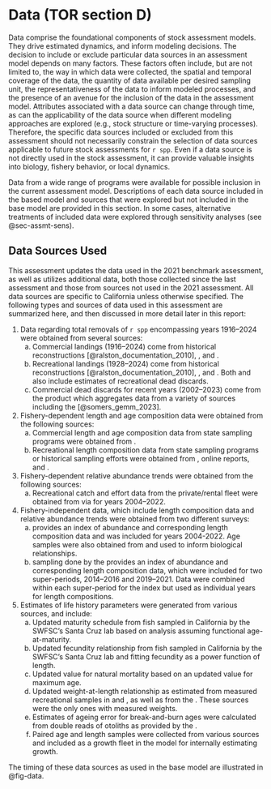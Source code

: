 # Data (TOR section D) {#sec-dat}

Data comprise the foundational components of stock assessment models. They drive estimated dynamics, and inform modeling decisions. The decision to include or exclude particular data sources in an assessment model depends on many factors. These factors often include, but are not limited to, the way in which data were collected, the spatial and temporal coverage of the data, the quantity of data available per desired sampling unit, the representativeness of the data to inform modeled processes, and the presence of an avenue for the inclusion of the data in the assessment model. Attributes associated with a data source can change through time, as can the applicability of the data source when different modeling approaches are explored (e.g., stock structure or time-varying processes). Therefore, the specific data sources included or excluded from this assessment should not necessarily constrain the selection of data sources applicable to future stock assessments for `r spp`. Even if a data source is not directly used in the stock assessment, it can provide valuable insights into biology, fishery behavior, or local dynamics.

Data from a wide range of programs were available for possible inclusion in the current assessment model. Descriptions of each data source included in the based model and sources that were explored but not included in the base model are provided in this section. In some cases, alternative treatments of included data were explored through sensitivity analyses (see @sec-assmt-sens).

## Data Sources Used

This assessment updates the data used in the 2021 benchmark assessment, as well as utilizes additional data, both those collected since the last assessment and those from sources not used in the 2021 assessment. All data sources are specific to California unless otherwise specified. The following types and sources of data used in this assessment are summarized here, and then discussed in more detail later in this report:

1.  Data regarding total removals of `r spp` encompassing years 1916--2024 were obtained from several sources:
    a.  Commercial landings (1916--2024) come from historical reconstructions [@ralston_documentation_2010], \gls{calcom}, and \gls{pacfin}.
    b.  Recreational landings (1928--2024) come from historical reconstructions [@ralston_documentation_2010], \gls{mrfss}, and \gls{recfin}. Both \gls{mrfss} and \gls{recfin} also include estimates of recreational dead discards.
    c.  Commercial dead discards for recent years (2002--2023) come from the \gls{gemm} product which aggregates data from a variety of sources including the \gls{wcgop} [@somers_gemm_2023].

2.  Fishery-dependent length and age composition data were obtained from the following sources:
    a.  Commercial length and age composition data from state sampling programs were obtained from \gls{pacfin}.
    b.  Recreational length composition data from state sampling programs or historical sampling efforts were obtained from \gls{cdfw}, online reports, and \gls{recfin}.

3.  Fishery-dependent relative abundance trends were obtained from the following sources:
    a.  Recreational catch and effort data from the private/rental fleet were obtained from \gls{crfs} via \gls{recfin} for years 2004--2022.

4.  Fishery-independent data, which include length composition data and relative abundance trends were obtained from two different surveys:
    a.  \Gls{s-ccfrp} provides an index of abundance and corresponding length composition data and was included for years 2004-2022. Age samples were also obtained from \gls{s-ccfrp} and used to inform biological relationships.
    b.  \Gls{rov} sampling done by the \gls{cdfw} provides an index of abundance and corresponding length composition data, which were included for two super-periods, 2014--2016 and 2019--2021. Data were combined within each super-period for the index but used as individual years for length compositions.
    
5.  Estimates of life history parameters were generated from various sources, and include:
    a.  Updated maturity schedule from fish sampled in California by the SWFSC's Santa Cruz lab based on analysis assuming functional age-at-maturity.
    b.  Updated fecundity relationship from fish sampled in California by the SWFSC's Santa Cruz lab and fitting fecundity as a power function of length.
    c.  Updated value for natural mortality based on an updated value for maximum age.
    d.  Updated weight-at-length relationship as estimated from measured recreational samples in \gls{mrfss} and \gls{crfs}, as well as from the \gls{s-wcgbt}. These sources were the only ones with measured weights. 
    e.  Estimates of ageing error for break-and-burn ages were calculated from double reads of otoliths as provided by the \gls{psmfc} \gls{cap}.
    f.  Paired age and length samples were collected from various sources and included as a growth fleet in the model for internally estimating growth.  

The timing of these data sources as used in the base model are illustrated in @fig-data.




